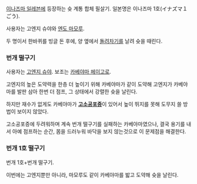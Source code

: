 [[이나즈마 일레븐]]에 등장하는 슛 계통 합체 필살기. 일본명은 이나즈마 1호(イナズマ１ごう).

사용자는 고엔지 슈야와 [[엔도 마모루]].

두 명이서 한바퀴를 빙글 돈 후에, 양 옆에서 [[돌려차기]]를 날려 슛을 때린다.

=== 번개 떨구기 ===
사용자는 [[고엔지 슈야]]. 보조는 [[카베야마 헤이고로]].

고엔지의 높은 도약력을 한층 더 높이기 위해 카베야마가 같이 도약해 고엔지가 카베야마를 발판 삼아 한번 더 점프, 그 상태에서 강렬한 슛을 날린다.

하지만 재수가 없게도 카베야마가 '''[[고소공포증]]'''이 있어서 높이 뛰지를 못해 도무지 쓸 방법이 보이지 않았다.

고소공포증에 두려워하며 계속 번개 떨구기를 실패하는 카베야마였으나, 결국 용기를 내서 아예 점프하는 순간, 몸을 드러누워 바닥을 보지 않는것으로 이 문제점을 해결한다.

=== 번개 1호 떨구기 ===
번개 1호+번개 떨구기.

이번에는 고엔지뿐만 아니라, 마모루도 같이 카베야마를 밟고 도약해 슛을 날린다. 
